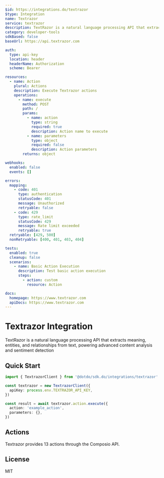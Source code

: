 ```yaml
---
$id: https://integrations.do/textrazor
$type: Integration
name: Textrazor
service: textrazor
description: TextRazor is a natural language processing API that extracts meaning, entities, and relationships from text, powering advanced content analysis and sentiment detection
category: developer-tools
sdkBased: false
baseUrl: https://api.textrazor.com

auth:
  type: api-key
  location: header
  headerName: Authorization
  scheme: Bearer

resources:
  - name: Action
    plural: Actions
    description: Execute Textrazor actions
    operations:
      - name: execute
        method: POST
        path: /
        params:
          - name: action
            type: string
            required: true
            description: Action name to execute
          - name: parameters
            type: object
            required: false
            description: Action parameters
        returns: object

webhooks:
  enabled: false
  events: []

errors:
  mapping:
    - code: 401
      type: authentication
      statusCode: 401
      message: Unauthorized
      retryable: false
    - code: 429
      type: rate_limit
      statusCode: 429
      message: Rate limit exceeded
      retryable: true
  retryable: [429, 500]
  nonRetryable: [400, 401, 403, 404]

tests:
  enabled: true
  cleanup: false
  scenarios:
    - name: Basic Action Execution
      description: Test basic action execution
      steps:
        - action: custom
          resource: Action

docs:
  homepage: https://www.textrazor.com
  apiDocs: https://www.textrazor.com
---
```


# Textrazor Integration

TextRazor is a natural language processing API that extracts meaning, entities, and relationships from text, powering advanced content analysis and sentiment detection

## Quick Start

```typescript
import { TextrazorClient } from '@dotdo/sdk.do/integrations/textrazor'

const textrazor = new TextrazorClient({
  apiKey: process.env.TEXTRAZOR_API_KEY,
})

const result = await textrazor.action.execute({
  action: 'example_action',
  parameters: {},
})
```

## Actions

Textrazor provides 13 actions through the Composio API.

## License

MIT
